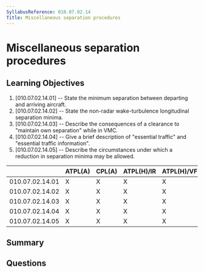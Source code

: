 ```yaml
---
SyllabusReference: 010.07.02.14
Title: Miscellaneous separation procedures
---
```


# Miscellaneous separation procedures

## Learning Objectives

1. [010.07.02.14.01] -- State the minimum separation between departing and
   arriving aircraft.
2. [010.07.02.14.02] -- State the non-radar wake-turbulence longitudinal
   separation minima.
3. [010.07.02.14.03] -- Describe the consequences of a clearance to "maintain
   own separation" while in VMC.
4. [010.07.02.14.04] -- Give a brief description of "essential traffic" and
   "essential traffic information".
5. [010.07.02.14.05] -- Describe the circumstances under which a reduction in
   separation minima may be allowed.

|                 | ATPL(A) | CPL(A) | ATPL(H)/IR | ATPL(H)/VFR | CPL(H) | IR  | CBIR(A) |
| --------------- | ------- | ------ | ---------- | ----------- | ------ | --- | ------- |
| 010.07.02.14.01 | X       | X      | X          | X           | X      | X   | X       |
| 010.07.02.14.02 | X       | X      | X          | X           | X      | X   | X       |
| 010.07.02.14.03 | X       | X      | X          | X           | X      | X   | X       |
| 010.07.02.14.04 | X       | X      | X          | X           | X      | X   | X       |
| 010.07.02.14.05 | X       | X      | X          | X           | X      | X   | X       |

## Summary

## Questions

